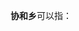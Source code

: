 '''协和乡'''可以指：
{{PRC admin/disambig|51/07/22/211/000|51/20/21/233/000|52/05/22/207/000}}
{{disambig|cat=三字中国乡名消歧义}}